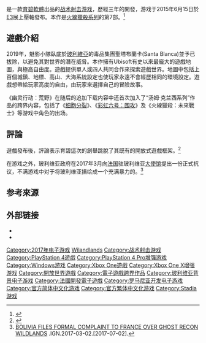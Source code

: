 {{expand|time=2015-06-18T10:55:09+00:00}}
{{NoteTA
| G1=Games
| 1=zh-cn:荒野; zh-tw:野境;
}}
{{Infobox video game
| title = 火線獵殺：野境
| english = Tom Clancy's Ghost Recon: Wildlands
| image = 
| caption = 
| developer = [[Ubisoft_Paris|Ubisoft Paris]]<br />[[Ubisoft_Milan|Ubisoft Milan]]<ref>{{cite web| url=https://www.ubisoft.com/en-US/studio/milan.aspx |title=Milan - Ubisoft |website=Ubisoft.com}}</ref>
| publisher = [[育碧軟體|育碧軟體]]
| series = [[火線獵殺系列|火線獵殺系列]]
| engine = 
| designer = Dominic Butler
| producer = Nouredine Abboud
| director = Eric Couzian
| writer = 
| composer = 
| platforms = [[Microsoft_Windows|Microsoft Windows]]<br />[[PlayStation_4|PlayStation 4]]<br />[[Xbox_One|Xbox One]]<br />[[Google_Stadia|Google Stadia]]<br />
| released = 2017年3月7日
| genre = [[战术射击游戏|战术射击]] [[第三人稱射擊遊戲|第三人稱射擊]]
| modes = [[单人电子游戏|单人]]、[[多人电子游戏|多人]]
}}

{{vgname|火線獵殺：野境|en=Tom Clancy's Ghost Recon: Wildlands|cn=幽灵行动：荒野|tw=火線獵殺：野境|全称“'''湯姆·克蘭西之火線獵殺：野境'''”}}是一款[[育碧軟體|育碧軟體]]出品的[[战术射击游戏|战术射击游戏]]，歷經三年的開發，游戏于2015年6月15日於[[E3电子娱乐展|E3]]展上壓軸發布。本作是[[火線獵殺系列|火線獵殺系列]]的第7部。<ref>{{cite web |url=http://ghost-recon.ubi.com/wildlands/en-US/news/detail.aspx?c=tcm:152-205374-16&ct=tcm:148-76770-32 |title=E3 2015: Ghost Recon Wildlands |date=June 16, 2015 |accessdate=June 16, 2015 |archive-date=2016-03-04 |archive-url=https://web.archive.org/web/20160304140328/http://ghost-recon.ubi.com/wildlands/en-US/news/detail.aspx?c=tcm:152-205374-16&ct=tcm:148-76770-32 |dead-url=no }}</ref>

== 遊戲介紹 ==

2019年，魅影小隊臥底於[[玻利維亞|玻利維亞]]的毒品集團聖塔布蘭卡(Santa Blanca)並予已拔除，以避免其對世界的潛在威脅。本作擁有Ubisoft有史以來最龐大的遊戲地圖，與極高自由度。遊戲提供單人或四人共同合作來探索遊戲世界。地圖中包括上百個城鎮、地標、高山、大海系統設定也使玩家永遠不會經歷相同的環境設定。遊戲想帶給玩家高度的自由，由玩家來選擇自己的冒險故事。

《幽灵行动：荒野》在随后的追加下载内容中还首次加入了“汤姆·克兰西系列”作品的跨界内容，包括了《[[细胞分裂系列|细胞分裂]]》、《[[彩虹六号：围攻|彩虹六号：围攻]]》及《火線獵殺：未來戰士》等游戏中角色的出场。

== 評論 ==
遊戲發布後，評論表示育碧這次的創舉跳脫了其既有的開放式遊戲框架。<ref>{{cite web|url=http://www.ign.com/articles/2015/06/16/e3-2015-ghost-recon-wildlands-breaks-ubisofts-open-world-mold|title=E3 2015: Ghost Recon Wildlands Breaks Ubisoft Open World Mold|first=Dan|last=Stapleton|work=[[IGN|IGN]]|date=June 16, 2015|accessdate=June 16, 2015|archive-date=2020-11-08|archive-url=https://web.archive.org/web/20201108144338/https://www.ign.com/articles/2015/06/16/e3-2015-ghost-recon-wildlands-breaks-ubisofts-open-world-mold|dead-url=no}}</ref>

在游戏之外，玻利维亚政府在2017年3月向[[法国|法国]]驻玻利维亚[[大使馆|大使馆]]提出一份正式抗议，不满游戏中对于将玻利维亚描绘成一个充满暴力的{{le|毒品国家|Narco-state}}。<ref>[http://www.ign.com/articles/2017/03/03/bolivia-files-formal-complaint-to-france-over-ghost-recon-wildlands BOLIVIA FILES FORMAL COMPLAINT TO FRANCE OVER GHOST RECON WILDLANDS] {{Wayback|url=http://www.ign.com/articles/2017/03/03/bolivia-files-formal-complaint-to-france-over-ghost-recon-wildlands |date=20210309110917 }}.IGN.2017-03-02.[2017-07-02].</ref>

== 参考來源 ==
{{reflist}}

== 外部链接 ==
* {{Official|http://ghost-recon.ubi.com/wildlands/en-US/home/}}{{en}}
* {{Official|http://www.ubisoft.com.cn/grw_index}}{{zh-cn}}
{{汤姆·克兰西授权电子游戏}}

{{DEFAULTSORT:Tom Clancy,s Ghost Recon, Wilandlands}}
[[Category:2017年电子游戏|Category:2017年电子游戏]]
[[Category:火線獵殺系列|Wilandlands]]
[[Category:战术射击游戏|Category:战术射击游戏]]
[[Category:PlayStation_4遊戲|Category:PlayStation 4遊戲]]
[[Category:PlayStation_4_Pro增强游戏|Category:PlayStation 4 Pro增强游戏]]
[[Category:Windows游戏|Category:Windows游戏]]
[[Category:Xbox_One遊戲|Category:Xbox One遊戲]]
[[Category:Xbox_One_X增强游戏|Category:Xbox One X增强游戏]]
[[Category:開放世界遊戲|Category:開放世界遊戲]]
[[Category:電子遊戲跨界作品|Category:電子遊戲跨界作品]]
[[Category:玻利维亚背景电子游戏|Category:玻利维亚背景电子游戏]]
[[Category:法國開發電子遊戲|Category:法國開發電子遊戲]]
[[Category:罗马尼亚开发电子游戏|Category:罗马尼亚开发电子游戏]]
[[Category:官方简体中文化游戏|Category:官方简体中文化游戏]]
[[Category:官方繁体中文化游戏|Category:官方繁体中文化游戏]]
[[Category:Stadia游戏|Category:Stadia游戏]]